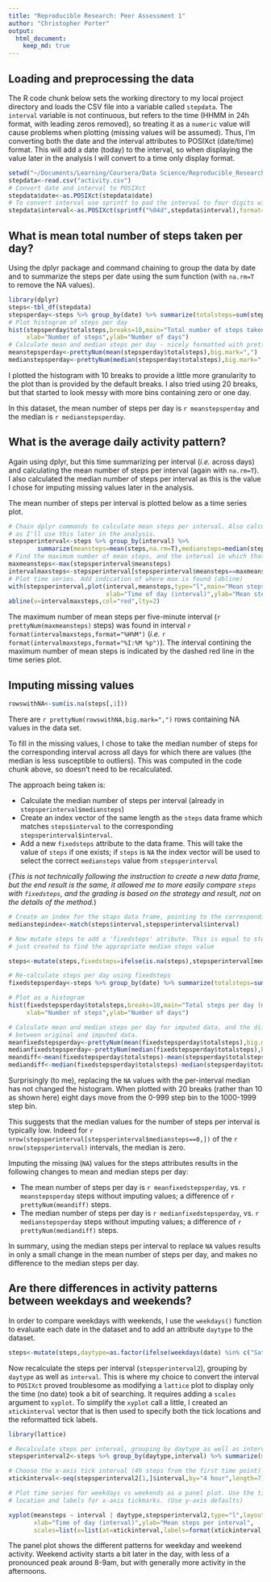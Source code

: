 ```yaml
---
title: "Reproducible Research: Peer Assessment 1"
author: "Christopher Porter"
output: 
  html_document:
    keep_md: true
---
```


## Loading and preprocessing the data

The R code chunk below sets the working directory to my local project directory and loads the CSV file into a variable called `stepdata`. The `interval` variable is not continuous, but refers to the time (HHMM in 24h format, with leading zeros removed), so treating it as a `numeric` value will cause problems when plotting (missing values will be assumed). Thus, I'm converting both the date and the interval attributes to POSIXct (date/time) format. This will add a date (today) to the interval, so when displaying the value later in the analysis I will convert to a time only display format.

```r
setwd("~/Documents/Learning/Coursera/Data Science/Reproducible_Research/RepData_PeerAssessment1")
stepdata<-read.csv("activity.csv")
# Convert date and interval to POSIXct
stepdata$date<-as.POSIXct(stepdata$date)
# To convert interval use sprintf to pad the interval to four digits with leading zeros
stepdata$interval<-as.POSIXct(sprintf("%04d",stepdata$interval),format="%H%M")
```

## What is mean total number of steps taken per day?

Using the dplyr package and command chaining to group the data by date and to summarize the steps per date using the sum function (with `na.rm=T` to remove the NA values). 

```r
library(dplyr)
steps<-tbl_df(stepdata)
stepsperday<-steps %>% group_by(date) %>% summarize(totalsteps=sum(steps,na.rm=T))
# Plot histogram of steps per day
hist(stepsperday$totalsteps,breaks=10,main="Total number of steps taken per day",
     xlab="Number of steps",ylab="Number of days")
# Calculate mean and median steps per day - nicely formatted with prettyNum
meanstepsperday<-prettyNum(mean(stepsperday$totalsteps),big.mark=",")
medianstepsperday<-prettyNum(median(stepsperday$totalsteps),big.mark=",")
```

I plotted the histogram with 10 breaks to provide a little more granularity to the plot than is provided by the default breaks. I also tried using 20 breaks, but that started to look messy with more bins containing zero or one day.

In this dataset, the mean number of steps per day is `r meanstepsperday` and the median is `r medianstepsperday`.

## What is the average daily activity pattern?

Again using dplyr, but this time summarizing per interval (*i.e.* across days) and calculating the mean number of steps per interval (again with `na.rm=T`). I also calculated the median number of steps per interval as this is the value I chose for imputing missing values later in the analysis. 

The mean number of steps per interval is plotted below as a time series plot.

```r
# Chain dplyr commands to calculate mean steps per interval. Also calculate median steps per interval
# as I'll use this later in the analysis.
stepsperinterval<-steps %>% group_by(interval) %>% 
        summarize(meansteps=mean(steps,na.rm=T),mediansteps=median(steps,na.rm=T))
# Find the maximum number of mean steps, and the interval in which that maximum is found
maxmeansteps<-max(stepsperinterval$meansteps)
intervalmaxsteps<-stepsperinterval[stepsperinterval$meansteps==maxmeansteps,]$interval
# Plot time series. Add indication of where max is found (abline)
with(stepsperinterval,plot(interval,meansteps,type="l",main="Mean steps per 5 minute interval",
                           xlab="Time of day (interval)",ylab="Mean steps"))
abline(v=intervalmaxsteps,col="red",lty=2)
```

The maximum number of mean steps per five-minute interval (`r prettyNum(maxmeansteps)` steps) was found in interval `r format(intervalmaxsteps,format="%H%M")` (*i.e.* `r format(intervalmaxsteps,format="%I:%M %p")`). The interval contining the maximum number of mean steps is indicated by the dashed red line in the time series plot.

## Imputing missing values

``` r
rowswithNA<-sum(is.na(steps[,1]))
```

There are `r prettyNum(rowswithNA,big.mark=",")` rows containing NA values in the data set.

To fill in the missing values, I chose to take the median number of steps for the corresponding interval across all days for which there are values (the median is less susceptible to outliers). This was computed in the code chunk above, so doesn't need to be recalculated.

The approach being taken is:

- Calculate the median number of steps per interval (already in `stepsperinterval$mediansteps`)
- Create an index vector of the same length as the `steps` data frame which matches `steps$interval` to the corresponding `stepsperinterval$interval`. 
- Add a new `fixedsteps` attribute to the data frame. This will take the value of `steps` if one exists; if `steps` is `NA` the index vector will be used to select the correct `mediansteps` value from `stepsperinterval`

(*This is not technically following the instruction to create a new data frame, but the end result is the same, it allowed me to more easily compare `steps` with `fixedsteps`, and the grading is based on the strategy and result, not on the details of the method.*)

```r
# Create an index for the staps data frame, pointing to the corresponding row in stepsperinterval
medianstepindex<-match(steps$interval,stepsperinterval$interval)

# Now mutate steps to add a 'fixedsteps' atribute. This is equal to steps, but if steps is NA, it uses the index
# just created to find the appropriate median steps value

steps<-mutate(steps,fixedsteps=ifelse(is.na(steps),stepsperinterval[medianstepindex,]$mediansteps,steps))

# Re-calculate steps per day using fixedsteps
fixedstepsperday<-steps %>% group_by(date) %>% summarize(totalsteps=sum(fixedsteps,na.rm=T))

# Plot as a histogram
hist(fixedstepsperday$totalsteps,breaks=10,main="Total steps per day (missing values replaced with median)",
     xlab="Number of steps",ylab="Number of days")

# Calculate mean and median steps per day for imputed data, and the differences in mean and median
# between original and imputed data.
meanfixedstepsperday<-prettyNum(mean(fixedstepsperday$totalsteps),big.mark=",")
medianfixedstepsperday<-prettyNum(median(fixedstepsperday$totalsteps),big.mark=",")
meandiff<-mean(fixedstepsperday$totalsteps)-mean(stepsperday$totalsteps)
mediandiff<-median(fixedstepsperday$totalsteps)-median(stepsperday$totalsteps)
```

Surprisingly (to me), replacing the `NA` values with the per-interval median has not changed the histogram. When plotted with 20 breaks (rather than 10 as shown here) eight days move from the 0-999 step bin to the 1000-1999 step bin. 

This suggests that the median values for the number of steps per interval is typically low. Indeed for `r nrow(stepsperinterval[stepsperinterval$mediansteps==0,])` of the `r nrow(stepsperinterval)` intervals, the median is zero.

Imputing the missing (`NA`) values for the steps attributes results in the following changes to mean and median steps per day:

- The mean number of steps per day is `r meanfixedstepsperday`, vs. `r meanstepsperday` steps without imputing values; a difference of `r prettyNum(meandiff)` steps. 
- The median number of steps per day is `r medianfixedstepsperday`, vs. `r medianstepsperday` steps without imputing values; a difference of `r prettyNum(mediandiff)` steps. 

In summary, using the median steps per interval to replace `NA` values results in only a small change in the mean number of steps per day, and makes no difference to the median steps per day.

## Are there differences in activity patterns between weekdays and weekends?

In order to compare weekdays with weekends, I use the `weekdays()` function to evaluate each date in the dataset and to add an attribute `daytype` to the dataset.

```r
steps<-mutate(steps,daytype=as.factor(ifelse(weekdays(date) %in% c("Saturday","Sunday"),"weekend","weekday")))
```

Now recalculate the steps per interval (`stepsperinterval2`), grouping by `daytype` as well as `interval`. This is where my choice to convert the interval to `POSIXct` proved troublesome as modifying a `lattice` plot to display only the time (no date) took a bit of searching. It requires adding a `scales` argument to `xyplot`. To simplify the `xyplot` call a little, I created an `xtickinterval` vector that is then used to specify both the tick locations and the reformatted tick labels.

```r
library(lattice)

# Recalculate steps per interval, grouping by daytype as well as interval
stepsperinterval2<-steps %>% group_by(daytype,interval) %>% summarize(meansteps=mean(fixedsteps,na.rm=T))

# Choose the x-axis tick interval (4h steps from the first time point)
xtickinterval<-seq(stepsperinterval2[1,]$interval,by="4 hour",length=7)

# Plot time series for weekdays vs weekends as a panel plot. Use the tick interval to specify
# location and labels for x-axis tickmarks. (Use y-axis defaults)

xyplot(meansteps ~ interval | daytype,stepsperinterval2,type="l",layout=c(1,2),
       xlab="Time of day (interval)",ylab="Mean steps per interval",
       scales=list(x=list(at=xtickinterval,labels=format(xtickinterval,"%H:%M"))))
```

The panel plot shows the different patterns for weekday and weekend activity. Weekend activity starts a bit later in the day, with less of a pronounced peak around 8-9am, but with generally more activity in the afternoons.